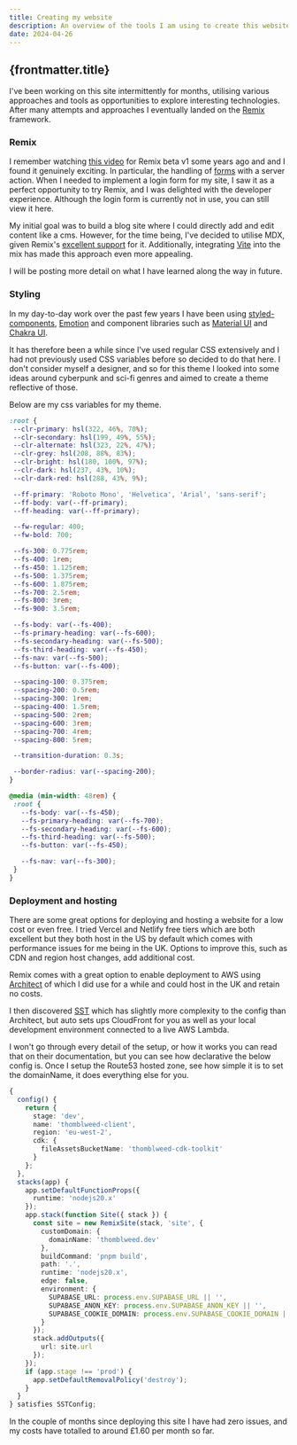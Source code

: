 ```yaml
---
title: Creating my website
description: An overview of the tools I am using to create this website and why I have chosen each one.
date: 2024-04-26
---
```



## {frontmatter.title}

I've been working on this site intermittently for months, utilising various approaches and tools as opportunities to explore interesting technologies. After many attempts and approaches I eventually landed on the <a href="https://remix.run/" target="_blank">Remix</a> framework.

### Remix

I remember watching <a href="https://www.youtube.com/watch?v=4dOAFJUOi-s" target="_blank">this video</a> for Remix beta v1 some years ago and and I found it genuinely exciting. In particular, the handling of <a href="https://remix.run/docs/en/main/components/form" target="_blank">forms</a> with a server action. When I needed to implement a login form for my site, I saw it as a perfect opportunity to try Remix, and I was delighted with the developer experience. Although the login form is currently not in use, you can still view it <Link to="/login">here</Link>.

My initial goal was to build a blog site where I could directly add and edit content like a cms. However, for the time being, I've decided to utilise MDX, given Remix's <a href='https://remix.run/docs/en/main/future/vite#add-mdx-plugin' target='_blank'>excellent support</a> for it. Additionally, integrating <a href='https://remix.run/docs/en/main/future/vite' target='_blank'>Vite</a> into the mix has made this approach even more appealing.

I will be posting more detail on what I have learned along the way in future.

### Styling

In my day-to-day work over the past few years I have been using <a href='https://styled-components.com/' target='_blank'>styled-components</a>, <a href='https://emotion.sh/docs/introduction' target='_blank'>Emotion</a> and component libraries such as <a href='https://mui.com/' target='_blank'>Material UI</a> and <a href='https://chakra-ui.com/' target='_blank'>Chakra UI</a>.

It has therefore been a while since I've used regular CSS extensively and I had not previously used CSS variables before so decided to do that here. I don't consider myself a designer, and so for this theme I looked into some ideas around cyberpunk and sci-fi genres and aimed to create a theme reflective of those.

Below are my css variables for my theme.

```CSS
:root {
 --clr-primary: hsl(322, 46%, 70%);
 --clr-secondary: hsl(199, 49%, 55%);
 --clr-alternate: hsl(323, 22%, 47%);
 --clr-grey: hsl(208, 88%, 83%);
 --clr-bright: hsl(180, 100%, 97%);
 --clr-dark: hsl(237, 43%, 10%);
 --clr-dark-red: hsl(288, 43%, 9%);

 --ff-primary: 'Roboto Mono', 'Helvetica', 'Arial', 'sans-serif';
 --ff-body: var(--ff-primary);
 --ff-heading: var(--ff-primary);

 --fw-regular: 400;
 --fw-bold: 700;

 --fs-300: 0.775rem;
 --fs-400: 1rem;
 --fs-450: 1.125rem;
 --fs-500: 1.375rem;
 --fs-600: 1.875rem;
 --fs-700: 2.5rem;
 --fs-800: 3rem;
 --fs-900: 3.5rem;

 --fs-body: var(--fs-400);
 --fs-primary-heading: var(--fs-600);
 --fs-secondary-heading: var(--fs-500);
 --fs-third-heading: var(--fs-450);
 --fs-nav: var(--fs-500);
 --fs-button: var(--fs-400);

 --spacing-100: 0.375rem;
 --spacing-200: 0.5rem;
 --spacing-300: 1rem;
 --spacing-400: 1.5rem;
 --spacing-500: 2rem;
 --spacing-600: 3rem;
 --spacing-700: 4rem;
 --spacing-800: 5rem;

 --transition-duration: 0.3s;

 --border-radius: var(--spacing-200);
}

@media (min-width: 48rem) {
 :root {
   --fs-body: var(--fs-450);
   --fs-primary-heading: var(--fs-700);
   --fs-secondary-heading: var(--fs-600);
   --fs-third-heading: var(--fs-500);
   --fs-button: var(--fs-450);

   --fs-nav: var(--fs-300);
 }
}
```

### Deployment and hosting

There are some great options for deploying and hosting a website for a low cost or even free. I tried Vercel and Netlify free tiers which are both excellent but they both host in the US by default which comes with performance issues for me being in the UK. Options to improve this, such as CDN and region host changes, add additional cost.

Remix comes with a great option to enable deployment to AWS using <a href="https://arc.codes/docs/en/get-started/quickstart" target='_blank'>Architect</a> of which I did use for a while and could host in the UK and retain no costs.

I then discovered <a href="https://sst.dev/" target="_blank">SST</a> which has slightly more complexity to the config than Architect, but auto sets ups CloudFront for you as well as your local development environment connected to a live AWS Lambda.

I won't go through every detail of the setup, or how it works you can read that on their documentation, but you can see how declarative the below config is. Once I setup the Route53 hosted zone, see how simple it is to set the domainName, it does everything else for you.

```TypeScript
{
  config() {
    return {
      stage: 'dev',
      name: 'thomblweed-client',
      region: 'eu-west-2',
      cdk: {
        fileAssetsBucketName: 'thomblweed-cdk-toolkit'
      }
    };
  },
  stacks(app) {
    app.setDefaultFunctionProps({
      runtime: 'nodejs20.x'
    });
    app.stack(function Site({ stack }) {
      const site = new RemixSite(stack, 'site', {
        customDomain: {
          domainName: 'thomblweed.dev'
        },
        buildCommand: 'pnpm build',
        path: '.',
        runtime: 'nodejs20.x',
        edge: false,
        environment: {
          SUPABASE_URL: process.env.SUPABASE_URL || '',
          SUPABASE_ANON_KEY: process.env.SUPABASE_ANON_KEY || '',
          SUPABASE_COOKIE_DOMAIN: process.env.SUPABASE_COOKIE_DOMAIN || ''
        }
      });
      stack.addOutputs({
        url: site.url
      });
    });
    if (app.stage !== 'prod') {
      app.setDefaultRemovalPolicy('destroy');
    }
  }
} satisfies SSTConfig;
```

In the couple of months since deploying this site I have had zero issues, and my costs have totalled to around £1.60 per month so far.
